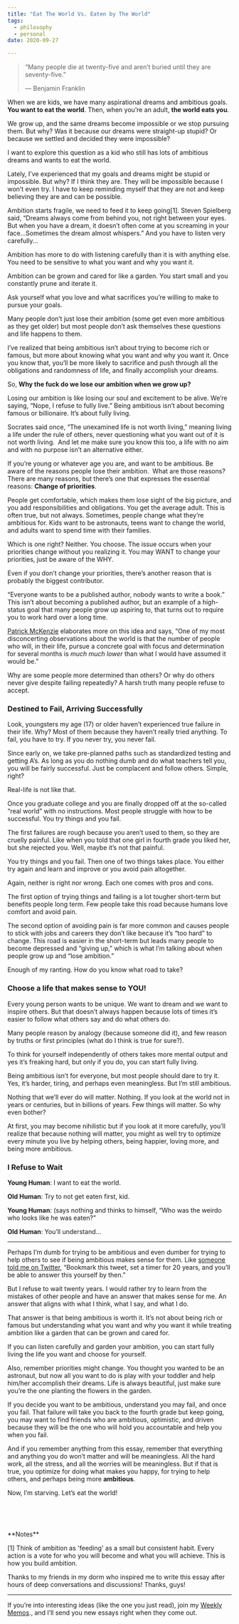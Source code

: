 ```yaml
---
title: "Eat The World Vs. Eaten by The World"
tags:
  - philosophy
  - personal
date: 2020-09-27

---
```

> “Many people die at twenty-five and aren’t buried until they are seventy-five.”
>
> — Benjamin Franklin

When we are kids, we have many aspirational dreams and ambitious goals. **You want to eat the world**. Then, when you’re an adult, **the world eats you**. 

We grow up, and the same dreams become impossible or we stop pursuing them. But why? Was it because our dreams were straight-up stupid? Or because we settled and decided they were impossible? 

I want to explore this question as a kid who still has lots of ambitious dreams and wants to eat the world. 

Lately, I’ve experienced that my goals and dreams might be stupid or impossible. But why? If I think they are. They will be impossible because I won’t even try. I have to keep reminding myself that they are not and keep believing they are and can be possible. 

Ambition starts fragile, we need to feed it to keep going[1]. Steven Spielberg said, “Dreams always come from behind you, not right between your eyes. But when you have a dream, it doesn’t often come at you screaming in your face...Sometimes the dream almost whispers.” And you have to listen very carefully...

Ambition has more to do with listening carefully than it is with anything else. You need to be sensitive to what you want and why you want it. 

Ambition can be grown and cared for like a garden. You start small and you constantly prune and iterate it. 

Ask yourself what you love and what sacrifices you’re willing to make to pursue your goals. 

Many people don’t just lose their ambition (some get even more ambitious as they get older) but most people don’t ask themselves these questions and life happens to them. 

I’ve realized that being ambitious isn’t about trying to become rich or famous, but more about knowing what you want and why you want it. Once you know that, you’ll be more likely to sacrifice and push through all the obligations and randomness of life, and finally accomplish your dreams. 

So, **Why the fuck do we lose our ambition when we grow up?**

Losing our ambition is like losing our soul and excitement to be alive. We’re saying, “Nope, I refuse to fully live.” Being ambitious isn’t about becoming famous or billionaire. It’s about fully living.

Socrates said once, “The unexamined life is not worth living,” meaning living a life under the rule of others, never questioning what you want out of it is not worth living.  And let me make sure you know this too, a life with no aim and with no purpose isn’t an alternative either. 

If you’re young or whatever age you are, and want to be ambitious. Be aware of the reasons people lose their ambition.  What are those reasons? There are many reasons, but there’s one that expresses the essential reasons: **Change of priorities**. 

People get comfortable, which makes them lose sight of the big picture, and you add responsibilities and obligations. You get the average adult. This is often true, but not always. Sometimes, people change what they’re ambitious for. Kids want to be astronauts, teens want to change the world, and adults want to spend time with their families. 

Which is one right? Neither. You choose. The issue occurs when your priorities change without you realizing it. You may WANT to change your priorities, just be aware of the WHY. 

Even if you don’t change your priorities, there’s another reason that is probably the biggest contributor.

“Everyone wants to be a published author, nobody wants to write a book.” This isn’t about becoming a published author, but an example of a high-status goal that many people grow up aspiring to, that turns out to require you to work hard over a long time. 

[Patrick McKenzie](https://www.kalzumeus.com/) elaborates more on this idea and says, “One of my most disconcerting observations about the world is that the number of people who will, in their life, pursue a concrete goal with focus and determination for several months is *much much lower* than what I would have assumed it would be.” 

Why are some people more determined than others? Or why do others never give despite failing repeatedly? A harsh truth many people refuse to accept. 

### Destined to Fail, Arriving Successfully

Look, youngsters my age (17) or older haven’t experienced true failure in their life. Why? Most of them because they haven’t really tried anything. To fail, you have to try. If you never try, you never fail. 

Since early on, we take pre-planned paths such as standardized testing and getting A’s. As long as you do nothing dumb and do what teachers tell you, you will be fairly successful. Just be complacent and follow others. Simple, right?

Real-life is not like that. 

Once you graduate college and you are finally dropped off at the so-called “real world” with no instructions. Most people struggle with how to be successful. You try things and you fail. 

The first failures are rough because you aren’t used to them, so they are cruelly painful. Like when you told that one girl in fourth grade you liked her, but she rejected you. Well, maybe it’s not that painful. 

You try things and you fail. Then one of two things takes place. You either try again and learn and improve or you avoid pain altogether. 

Again, neither is right nor wrong. Each one comes with pros and cons. 

The first option of trying things and failing is a lot tougher short-term but benefits people long term. Few people take this road because humans love comfort and avoid pain. 

The second option of avoiding pain is far more common and causes people to stick with jobs and careers they don’t like because it’s “too hard” to change. This road is easier in the short-term but leads many people to become depressed and “giving up,” which is what I’m talking about when people grow up and “lose ambition.”

Enough of my ranting. How do you know what road to take? 

### Choose a life that makes sense to YOU!

Every young person wants to be unique. We want to dream and we want to inspire others. But that doesn’t always happen because lots of times it’s easier to follow what others say and do what others do. 

Many people reason by analogy (because someone did it), and few reason by truths or first principles (what do I think is true for sure?). 

To think for yourself independently of others takes more mental output and yes it’s freaking hard, but only if you do, you can start fully living. 

Being ambitious isn’t for everyone, but most people should dare to try it. Yes, it’s harder, tiring, and perhaps even meaningless. But I’m still ambitious.

Nothing that we’ll ever do will matter. Nothing. If you look at the world not in years or centuries, but in billions of years. Few things will matter. So why even bother?

At first, you may become nihilistic but if you look at it more carefully, you’ll realize that because nothing will matter, you might as well try to optimize every minute you live by helping others, being happier, loving more, and being more ambitious. 

### I Refuse to Wait

**Young Human**: I want to eat the world.

**Old Human**: Try to not get eaten first, kid.

**Young Human**: (says nothing and thinks to himself, “Who was the weirdo who looks like he was eaten?”

**Old Human**: You’ll understand…

--------------
Perhaps I’m dumb for trying to be ambitious and even dumber for trying to help others to see if being ambitious makes sense for them. Like [someone told me on Twitter](https://twitter.com/Lexstok/status/1309371088498053120?s=20), “Bookmark this tweet, set a timer for 20 years, and you’ll be able to answer this yourself by then.”

But I refuse to wait twenty years. I would rather try to learn from the mistakes of other people and have an answer that makes sense for me. An answer that aligns with what I think, what I say, and what I do. 

That answer is that being ambitious is worth it. It’s not about being rich or famous but understanding what you want and why you want it while treating ambition like a garden that can be grown and cared for. 

If you can listen carefully and garden your ambition, you can start fully living the life you want and choose for yourself. 

Also, remember priorities might change. You thought you wanted to be an astronaut, but now all you want to do is play with your toddler and help him/her accomplish their dreams. Life is always beautiful, just make sure you’re the one planting the flowers in the garden.

If you decide you want to be ambitious, understand you may fail, and once you fail. That failure will take you back to the fourth grade but keep going, you may want to find friends who are ambitious, optimistic, and driven because they will be the one who will hold you accountable and help you when you fail. 

And if you remember anything from this essay, remember that everything and anything you do won’t matter and will be meaningless. All the hard work, all the stress, and all the worries will be meaningless. But if that is true, you optimize for doing what makes you happy, for trying to help others, and perhaps being more **ambitious**.

Now, I’m starving. Let’s eat the world!



<p>&nbsp;  </p>
<p>&nbsp;  </p>
**Notes**

[1] Think of ambition as 'feeding' as a small but consistent habit. Every action is a vote for who you will become and what you will achieve. This is how you build ambition. 

Thanks to my friends in my dorm who inspired me to write this essay after hours of deep conversations and discussions! Thanks, guys!

---
If you’re into interesting ideas (like the one you just read), join my <a href="https://juandavidcampolargo.substack.com/" target="_blank">Weekly Memos</a>., and I’ll send you new essays right when they come out. 
